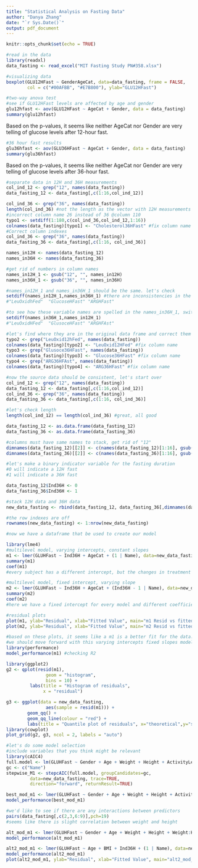 ```yaml
---
title: "Statistical Analysis on Fasting Data"
author: "Danya Zhang"
date: "`r Sys.Date()`"
output: pdf_document
---
```


```r
knitr::opts_chunk$set(echo = TRUE)
```

```r
#read in the data
library(readxl)
data_fasting <- read_excel("MIT Fasting Study PN#358.xlsx")
```

```r
#visualizing data
boxplot(GLU12HFast ~ GenderAgeCat, data=data_fasting, frame = FALSE,
        col = c("#00AFBB", "#E7B800"), ylab="GLU12HFast")
```

```r
#two-way anova test
#see if GLU12HFast levels are affected by age and gender
glu12hfast <- aov(GLU12HFast ~ AgeCat + Gender, data = data_fasting)
summary(glu12hfast)
```
Based on the p-values, it seems like neither AgeCat nor Gender are very telling 
of glucose levels after 12-hour fast. 

```r
#36 hour fast results
glu36hfast <- aov(GLU36HFast ~ AgeCat + Gender, data = data_fasting)
summary(glu36hfast)
```
Based on the p-values, it seems like neither AgeCat nor Gender are very telling 
of glucose levels after 36-hour fast. 

```r
#separate data in 12H and 36H measurements
col_ind_12 <- grep("12", names(data_fasting))
data_fasting_12 <- data_fasting[,c(1:16,col_ind_12)]

col_ind_36 <- grep("36", names(data_fasting))
length(col_ind_36) #not the length as the vector with 12H measurements
#incorrect column name 26 instead of 36 @column 110
typo1 <- setdiff(1:180,c(col_ind_36,col_ind_12,1:16))
colnames(data_fasting)[typo1] <- "Cholesterol36HFast" #fix column name
#Correct column indexes
col_ind_36 <- grep("36", names(data_fasting)) 
data_fasting_36 <- data_fasting[,c(1:16, col_ind_36)]

names_in12H <- names(data_fasting_12)
names_in36H <- names(data_fasting_36)

#get rid of numbers in column names
names_in12H_1 <- gsub("12", "", names_in12H)
names_in36H_1 <- gsub("36", "", names_in36H)

#names_in12H_1 and names_in36H_1 should be the same. let's check
setdiff(names_in12H_1,names_in36H_1) #there are inconsistencies in the column names
#"LeuOxidhFed"  "GlucoseHFast" "ARGHFast"  

#to see how these variable names are spelled in the names_in36H_1, switch input order
setdiff(names_in36H_1,names_in12H_1)
#"LeuOxidHFed"  "GlusoceHFast" "ARGHFAst" 

#let's find where they are in the original data frame and correct them
typo2 <- grep("LeuOxid12hFed", names(data_fasting))
colnames(data_fasting)[typo2] <- "LeuOxid12HFed" #fix column name
typo3 <- grep("Glusoce36HFast", names(data_fasting))
colnames(data_fasting)[typo3] <- "Glucose36HFast" #fix column name
typo4 <- grep("ARG36HFAst", names(data_fasting))
colnames(data_fasting)[typo4] <- "ARG36HFast" #fix column name

#now the source data should be consistent, let's start over
col_ind_12 <- grep("12", names(data_fasting))
data_fasting_12 <- data_fasting[,c(1:16,col_ind_12)]
col_ind_36 <- grep("36", names(data_fasting))
data_fasting_36 <- data_fasting[,c(1:16, col_ind_36)]

#let's check length
length(col_ind_12) == length(col_ind_36) #great, all good

data_fasting_12 <- as.data.frame(data_fasting_12)
data_fasting_36 <- as.data.frame(data_fasting_36)

#columns must have same names to stack, get rid of "12"
dimnames(data_fasting_12)[[2]] <- c(names(data_fasting_12)[1:16], gsub("12", "", grep("12", names(data_fasting_12), value=TRUE)))
dimnames(data_fasting_36)[[2]] <- c(names(data_fasting_36)[1:16], gsub("36", "", grep("36", names(data_fasting_36), value=TRUE)))

#let's make a binary indicator variable for the fasting duration
#0 will indicate a 12H fast
#1 will indicate a 36H fast

data_fasting_12$Ind36H <- 0
data_fasting_36$Ind36H <- 1

#stack 12H data and 36H data
new_data_fasting <- rbind(data_fasting_12, data_fasting_36[,dimnames(data_fasting_12)[[2]]])

#the row indexes are off
rownames(new_data_fasting) <- 1:nrow(new_data_fasting)

#now we have a dataframe that be used to create our model
```


```r
library(lme4)
#multilevel model, varying intercepts, constant slopes
m1 <- lmer(GLUHFast ~ Ind36H + AgeCat + (1 | Name), data=new_data_fasting)
summary(m1)
coef(m1)
#every subject has a different intercept, but the changes in treatment and age are reflected in the coefficients for Ind36H and AgeCat

#multilevel model, fixed intercept, varying slope
m2 <- lmer(GLUHFast ~ Ind36H + AgeCat + (Ind36H - 1 | Name), data=new_data_fasting)
summary(m2)
coef(m2)
#here we have a fixed intercept for every model and different coefficients with respect to treatment for every subject. The effect of age is reflected in the coefficient for AgeCat
```

```r
#residual plots
plot(m1, ylab="Residual", xlab="Fitted Value", main="m1 Resid vs fitted")
plot(m2, ylab="Residual", xlab="Fitted Value", main="m2 Resid vs fitted")

#based on these plots, it seems like a m1 is a better fit for the data.
#we should move forward with this varying intercepts fixed slopes model.
library(performance)
model_performance(m1) #checking R2 

library(ggplot2)
g2 <- qplot(resid(m1),
               geom = "histogram",
               bins = 10) +
         labs(title = "Histogram of residuals",
              x = "residual")

g3 <- ggplot(data = new_data_fasting,
               aes(sample = resid(m1))) +
        geom_qq() +
        geom_qq_line(colour = "red") +
        labs(title = "Quantile plot of residuals", x="theoretical",y="sample")
library(cowplot)
plot_grid(g2, g3, ncol = 2, labels = "auto")
```

```r
#let's do some model selection
#include variables that you think might be relevant
library(cAIC4)
full.model <- lm(GLUHFast ~ Gender + Age + Weight + Height + ActivityLevel + FatMass + ArmLegMass + BMI + Ind36H, data=new_data_fasting)
gc <- c("Name")
stepwise_M1 <- stepcAIC(full.model, groupCandidates=gc, 
         data=new_data_fasting, trace=TRUE, 
         direction="forward", returnResult=TRUE)

best_mod_m1 <- lmer(GLUHFast ~ Gender + Age + Weight + Height + ActivityLevel + FatMass + ArmLegMass + BMI + Ind36H + (1 | Name), data=new_data_fasting)
model_performance(best_mod_m1)
```

```r
#we'd like to see if there are any interactions between predictors
pairs(data_fasting[,c(2,3,6:9)],pch=19)
#seems like there is slight correlation between weight and height

alt_mod_m1 <- lmer(GLUHFast ~ Gender + Age + Weight + Height + Weight:Height + ActivityLevel + FatMass + ArmLegMass + BMI + Ind36H + (1 | Name), data=new_data_fasting)
model_performance(alt_mod_m1)

alt2_mod_m1 <- lmer(GLUHFast ~ Age + BMI + Ind36H + (1 | Name), data=new_data_fasting)
model_performance(alt2_mod_m1)
plot(alt2_mod_m1, ylab="Residual", xlab="Fitted Value", main="alt2_mod_m1 Resid vs fitted")


```

